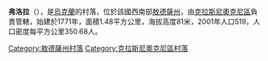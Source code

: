 {{coord|47|35|28|N|29|28|50|E|scale:30000|display=title}}

'''弗洛拉'''（{{lang-uk|Флора}}），是[[烏克蘭|烏克蘭]]的村落，位於該國西南部[[敖德薩州|敖德薩州]]，由[[克拉斯尼奧克尼區|克拉斯尼奧克尼區]]負責管轄，始建於1771年，面積1.48平方公里，海拔高度81米，2001年人口519，人口密度每平方公里350.68人。

{{DEFAULTSORT:Флора}}
[[Category:敖德薩州村落|Category:敖德薩州村落]]
[[Category:克拉斯尼奧克尼區村落|Category:克拉斯尼奧克尼區村落]]


{{Odessa-geo-stub}}